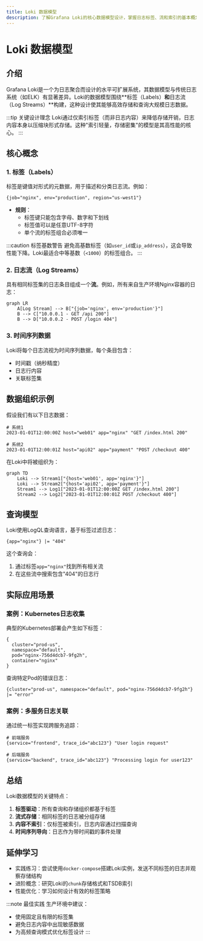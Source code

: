 ```yaml
---
title: Loki 数据模型
description: 了解Grafana Loki的核心数据模型设计，掌握日志标签、流和索引的基本概念。
---
```


# Loki 数据模型

## 介绍

Grafana Loki是一个为日志聚合而设计的水平可扩展系统，其数据模型与传统日志系统（如ELK）有显著差异。Loki的数据模型围绕**标签（Labels）**和**日志流（Log Streams）**构建，这种设计使其能够高效存储和查询大规模日志数据。

:::tip 关键设计理念
Loki通过仅索引标签（而非日志内容）来降低存储开销，日志内容本身以压缩块形式存储。这种"索引轻量，存储密集"的模型是其高性能的核心。
:::

## 核心概念

### 1. 标签（Labels）

标签是键值对形式的元数据，用于描述和分类日志流。例如：

```plaintext
{job="nginx", env="production", region="us-west1"}
```

* **规则**：
  - 标签键只能包含字母、数字和下划线
  - 标签值可以是任意UTF-8字符
  - 单个流的标签组合必须唯一

:::caution 标签基数警告
避免高基数标签（如`user_id`或`ip_address`），这会导致性能下降。Loki最适合中等基数（`<1000`）的标签组合。
:::

### 2. 日志流（Log Streams）

具有相同标签集的日志条目组成一个**流**。例如，所有来自生产环境Nginx容器的日志：

```mermaid
graph LR
    A[Log Stream] --> B["{job='nginx', env='production'}"]
    B --> C["10.0.0.1 - GET /api 200"]
    B --> D["10.0.0.2 - POST /login 404"]
```

### 3. 时间序列数据

Loki将每个日志流视为时间序列数据，每个条目包含：
- 时间戳（纳秒精度）
- 日志行内容
- 关联标签集

## 数据组织示例

假设我们有以下日志数据：

```plaintext
# 系统1
2023-01-01T12:00:00Z host="web01" app="nginx" "GET /index.html 200"

# 系统2
2023-01-01T12:00:01Z host="api02" app="payment" "POST /checkout 400"
```

在Loki中将被组织为：

```mermaid
graph TD
    Loki --> Stream1["{host='web01', app='nginx'}"]
    Loki --> Stream2["{host='api02', app='payment'}"]
    Stream1 --> Log1["2023-01-01T12:00:00Z GET /index.html 200"]
    Stream2 --> Log2["2023-01-01T12:00:01Z POST /checkout 400"]
```

## 查询模型

Loki使用LogQL查询语言，基于标签过滤日志：

```plaintext
{app="nginx"} |= "404"
```

这个查询会：
1. 通过标签`app="nginx"`找到所有相关流
2. 在这些流中搜索包含"404"的日志行

## 实际应用场景

### 案例：Kubernetes日志收集

典型的Kubernetes部署会产生如下标签：

```plaintext
{
  cluster="prod-us",
  namespace="default",
  pod="nginx-756d4dcb7-9fg2h",
  container="nginx"
}
```

查询特定Pod的错误日志：

```plaintext
{cluster="prod-us", namespace="default", pod="nginx-756d4dcb7-9fg2h"} |= "error"
```

### 案例：多服务日志关联

通过统一标签实现跨服务追踪：

```plaintext
# 前端服务
{service="frontend", trace_id="abc123"} "User login request"

# 后端服务
{service="backend", trace_id="abc123"} "Processing login for user123"
```

## 总结

Loki数据模型的关键特点：

1. **标签驱动**：所有查询和存储组织都基于标签
2. **流式存储**：相同标签的日志被分组存储
3. **内容不索引**：仅标签被索引，日志内容通过扫描查询
4. **时间序列导向**：日志作为带时间戳的事件处理

## 延伸学习

- 实践练习：尝试使用`docker-compose`搭建Loki实例，发送不同标签的日志并观察存储结构
- 进阶概念：研究Loki的`chunk`存储格式和TSDB索引
- 性能优化：学习如何设计有效的标签策略

:::note 最佳实践
生产环境中建议：
- 使用固定且有限的标签集
- 避免日志内容中出现敏感数据
- 为高频查询模式优化标签设计
:::